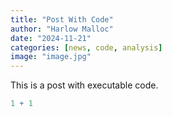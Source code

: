 ```yaml
---
title: "Post With Code"
author: "Harlow Malloc"
date: "2024-11-21"
categories: [news, code, analysis]
image: "image.jpg"
---
```


This is a post with executable code.

```r
1 + 1
```
